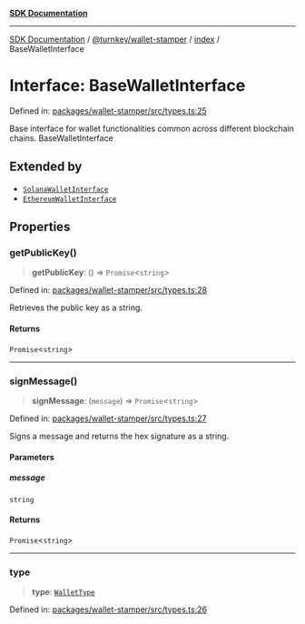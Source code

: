 [**SDK Documentation**](../../../../README.mdx)

***

[SDK Documentation](../../../../packages.mdx) / [@turnkey/wallet-stamper](../../README.mdx) / [index](../README.mdx) / BaseWalletInterface

# Interface: BaseWalletInterface

Defined in: [packages/wallet-stamper/src/types.ts:25](https://github.com/tkhq/sdk/blob/fd49bfe86475c8603b3eb385aa101efa36fa32fc/packages/wallet-stamper/src/types.ts#L25)

Base interface for wallet functionalities common across different blockchain chains.
 BaseWalletInterface

## Extended by

- [`SolanaWalletInterface`](SolanaWalletInterface.mdx)
- [`EthereumWalletInterface`](EthereumWalletInterface.mdx)

## Properties

### getPublicKey()

> **getPublicKey**: () => `Promise`\<`string`\>

Defined in: [packages/wallet-stamper/src/types.ts:28](https://github.com/tkhq/sdk/blob/fd49bfe86475c8603b3eb385aa101efa36fa32fc/packages/wallet-stamper/src/types.ts#L28)

Retrieves the public key as a string.

#### Returns

`Promise`\<`string`\>

***

### signMessage()

> **signMessage**: (`message`) => `Promise`\<`string`\>

Defined in: [packages/wallet-stamper/src/types.ts:27](https://github.com/tkhq/sdk/blob/fd49bfe86475c8603b3eb385aa101efa36fa32fc/packages/wallet-stamper/src/types.ts#L27)

Signs a message and returns the hex signature as a string.

#### Parameters

##### message

`string`

#### Returns

`Promise`\<`string`\>

***

### type

> **type**: [`WalletType`](../enumerations/WalletType.mdx)

Defined in: [packages/wallet-stamper/src/types.ts:26](https://github.com/tkhq/sdk/blob/fd49bfe86475c8603b3eb385aa101efa36fa32fc/packages/wallet-stamper/src/types.ts#L26)
